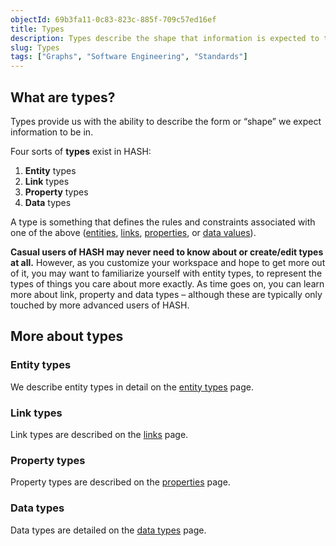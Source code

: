 ```yaml
---
objectId: 69b3fa11-0c83-823c-885f-709c57ed16ef
title: Types
description: Types describe the shape that information is expected to take, through rules and constraints associated with it.
slug: Types
tags: ["Graphs", "Software Engineering", "Standards"]
---
```


## What are types?

Types provide us with the ability to describe the form or “shape” we expect information to be in.

Four sorts of **types** exist in HASH:

1.  **Entity** types
1.  **Link** types
1.  **Property** types
1.  **Data** types

A type is something that defines the rules and constraints associated with one of the above ([entities](https://hash.ai/glossary/entities), [links](https://hash.ai/glossary/links), [properties](https://hash.ai/glossary/properties), or [data values](https://hash.ai/glossary/values)).

**Casual users of HASH may never need to know about or create/edit types at all.** However, as you customize your workspace and hope to get more out of it, you may want to familiarize yourself with entity types, to represent the types of things you care about more exactly. As time goes on, you can learn more about link, property and data types – although these are typically only touched by more advanced users of HASH.

## More about types

### Entity types

We describe entity types in detail on the [entity types](https://hash.ai/glossary/entity-types) page.

### Link types

Link types are described on the [links](https://hash.ai/glossary/links#link-types) page.

### Property types

Property types are described on the [properties](https://hash.ai/glossary/properties#property-types) page.

### Data types

Data types are detailed on the [data types](https://hash.ai/glossary/data-types) page.

